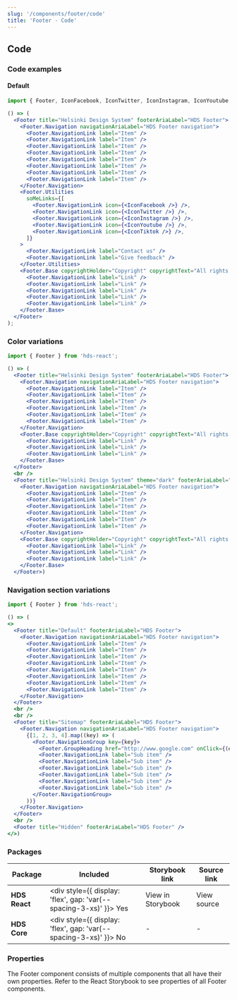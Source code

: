 ```yaml
---
slug: '/components/footer/code'
title: 'Footer - Code'
---
```




## Code

### Code examples

#### Default

<Playground>

```jsx
import { Footer, IconFacebook, IconTwitter, IconInstagram, IconYoutube, IconTiktok } from 'hds-react';

() => (
  <Footer title="Helsinki Design System" footerAriaLabel="HDS Footer">
    <Footer.Navigation navigationAriaLabel="HDS Footer navigation">
      <Footer.NavigationLink label="Item" />
      <Footer.NavigationLink label="Item" />
      <Footer.NavigationLink label="Item" />
      <Footer.NavigationLink label="Item" />
      <Footer.NavigationLink label="Item" />
      <Footer.NavigationLink label="Item" />
      <Footer.NavigationLink label="Item" />
      <Footer.NavigationLink label="Item" />
    </Footer.Navigation>
    <Footer.Utilities
      soMeLinks={[
        <Footer.NavigationLink icon={<IconFacebook />} />,
        <Footer.NavigationLink icon={<IconTwitter />} />,
        <Footer.NavigationLink icon={<IconInstagram />} />,
        <Footer.NavigationLink icon={<IconYoutube />} />,
        <Footer.NavigationLink icon={<IconTiktok />} />,
      ]}
    >
      <Footer.NavigationLink label="Contact us" />
      <Footer.NavigationLink label="Give feedback" />
    </Footer.Utilities>
    <Footer.Base copyrightHolder="Copyright" copyrightText="All rights reserved" backToTopLabel="Back to top">
      <Footer.NavigationLink label="Link" />
      <Footer.NavigationLink label="Link" />
      <Footer.NavigationLink label="Link" />
      <Footer.NavigationLink label="Link" />
      <Footer.NavigationLink label="Link" />
    </Footer.Base>
  </Footer>
);
```

</Playground>

### Color variations

<Playground>

```jsx
import { Footer } from 'hds-react';

() => (
  <Footer title="Helsinki Design System" footerAriaLabel="HDS Footer">
    <Footer.Navigation navigationAriaLabel="HDS Footer navigation">
      <Footer.NavigationLink label="Item" />
      <Footer.NavigationLink label="Item" />
      <Footer.NavigationLink label="Item" />
      <Footer.NavigationLink label="Item" />
      <Footer.NavigationLink label="Item" />
      <Footer.NavigationLink label="Item" />
    </Footer.Navigation>
    <Footer.Base copyrightHolder="Copyright" copyrightText="All rights reserved" backToTopLabel="Back to top">
      <Footer.NavigationLink label="Link" />
      <Footer.NavigationLink label="Link" />
      <Footer.NavigationLink label="Link" />
    </Footer.Base>
  </Footer>
  <br />
  <Footer title="Helsinki Design System" theme="dark" footerAriaLabel="HDS Footer">
    <Footer.Navigation navigationAriaLabel="HDS Footer navigation">
      <Footer.NavigationLink label="Item" />
      <Footer.NavigationLink label="Item" />
      <Footer.NavigationLink label="Item" />
      <Footer.NavigationLink label="Item" />
      <Footer.NavigationLink label="Item" />
      <Footer.NavigationLink label="Item" />
    </Footer.Navigation>
    <Footer.Base copyrightHolder="Copyright" copyrightText="All rights reserved" backToTopLabel="Back to top">
      <Footer.NavigationLink label="Link" />
      <Footer.NavigationLink label="Link" />
      <Footer.NavigationLink label="Link" />
    </Footer.Base>
  </Footer>)
```

</Playground>

### Navigation section variations

<Playground>

```jsx
import { Footer } from 'hds-react';

() => (
<>
  <Footer title="Default" footerAriaLabel="HDS Footer">
    <Footer.Navigation navigationAriaLabel="HDS Footer navigation">
      <Footer.NavigationLink label="Item" />
      <Footer.NavigationLink label="Item" />
      <Footer.NavigationLink label="Item" />
      <Footer.NavigationLink label="Item" />
      <Footer.NavigationLink label="Item" />
      <Footer.NavigationLink label="Item" />
      <Footer.NavigationLink label="Item" />
      <Footer.NavigationLink label="Item" />
    </Footer.Navigation>
  </Footer>
  <br />
  <br />
  <Footer title="Sitemap" footerAriaLabel="HDS Footer">
    <Footer.Navigation navigationAriaLabel="HDS Footer navigation">
      {[1, 2, 3, 4].map((key) => (
        <Footer.NavigationGroup key={key}>
          <Footer.GroupHeading href="http://www.google.com" onClick={(e) => e.preventDefault()} label="Item" />
          <Footer.NavigationLink label="Sub item" />
          <Footer.NavigationLink label="Sub item" />
          <Footer.NavigationLink label="Sub item" />
          <Footer.NavigationLink label="Sub item" />
          <Footer.NavigationLink label="Sub item" />
          <Footer.NavigationLink label="Sub item" />
        </Footer.NavigationGroup>
      ))}
    </Footer.Navigation>
  </Footer>
  <br />
  <Footer title="Hidden" footerAriaLabel="HDS Footer" />
</>)
```

</Playground>

### Packages

| Package       | Included                                                                                        | Storybook link                                                                                                                                         | Source link                                                                                                                                                                                                         |
| ------------- | ----------------------------------------------------------------------------------------------- | ------------------------------------------------------------------------------------------------------------------------------------------------------ | ------------------------------------------------------------------------------------------------------------------------------------------------------------------------------------------------------------------- |
| **HDS React** | <div style={{ display: 'flex', gap: 'var(--spacing-3-xs)' }}><IconCheckCircleFill /> Yes </div> | <Link openInNewTab openInNewTabAriaLabel="Opens in a new tab" href="/storybook/react/?path=/story/components-footer--default">View in Storybook</Link> | <ExternalLink openInNewTab openInNewTabAriaLabel="Opens in a new tab" href="https://github.com/City-of-Helsinki/helsinki-design-system/tree/master/packages/react/src/components/footer">View source</ExternalLink> |
| **HDS Core**  | <div style={{ display: 'flex', gap: 'var(--spacing-3-xs)' }}><IconCrossCircle /> No </div>      | -                                                                                                                                                      | -                                                                                                                                                                                                                   |

### Properties

The Footer component consists of multiple components that all have their own properties. Refer to the <Link openInNewTab openInNewTabAriaLabel="Opens in a new tab" href="/storybook/react/?path=/story/components-footer--default">React Storybook</Link> to see properties of all Footer components.
